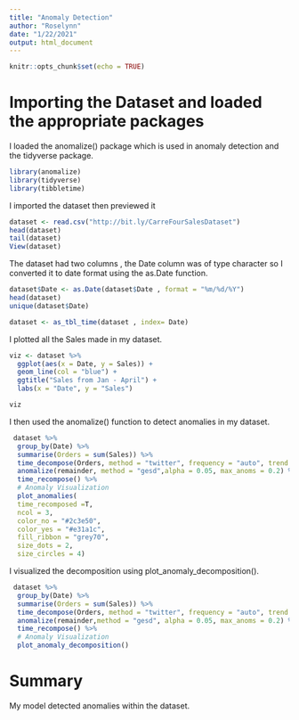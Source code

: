---
title: "Anomaly Detection"
author: "Roselynn"
date: "1/22/2021"
output: html_document
---

```{r setup, include=FALSE}
knitr::opts_chunk$set(echo = TRUE)
```

# Importing the Dataset and loaded the appropriate packages

I loaded the anomalize() package which is used in anomaly detection and the tidyverse package.

```{r}

library(anomalize)
library(tidyverse)
library(tibbletime)

```

I imported the dataset then previewed it 

```{r}


dataset <- read.csv("http://bit.ly/CarreFourSalesDataset")
head(dataset)
tail(dataset)
View(dataset)
```

The dataset had two columns , the Date column was of type character so I converted it to date format using the as.Date function.


```{r}

dataset$Date <- as.Date(dataset$Date , format = "%m/%d/%Y")
head(dataset)
unique(dataset$Date)

dataset <- as_tbl_time(dataset , index= Date)
```

I plotted all the Sales made in my dataset.

```{r}

viz <- dataset %>%  
  ggplot(aes(x = Date, y = Sales)) +
  geom_line(col = "blue") +
  ggtitle("Sales from Jan - April") +
  labs(x = "Date", y = "Sales")

viz


```


I then used the anomalize() function to detect anomalies in my dataset.

```{r}

 dataset %>%
  group_by(Date) %>%
  summarise(Orders = sum(Sales)) %>%
  time_decompose(Orders, method = "twitter", frequency = "auto", trend = "auto") %>%
  anomalize(remainder, method = "gesd",alpha = 0.05, max_anoms = 0.2) %>%
  time_recompose() %>%
  # Anomaly Visualization
  plot_anomalies(
  time_recomposed =T,
  ncol = 3,
  color_no = "#2c3e50",
  color_yes = "#e31a1c",
  fill_ribbon = "grey70",
  size_dots = 2,
  size_circles = 4)

```



I visualized the decomposition using plot_anomaly_decomposition().


```{r , fig.width=7,fig.height=7}

 dataset %>%
  group_by(Date) %>%
  summarise(Orders = sum(Sales)) %>%
  time_decompose(Orders, method = "twitter", frequency = "auto", trend = "auto") %>%
  anomalize(remainder,method = "gesd", alpha = 0.05, max_anoms = 0.2) %>%
  time_recompose() %>%
  # Anomaly Visualization
  plot_anomaly_decomposition()

```

# Summary

My model detected anomalies within the dataset.

